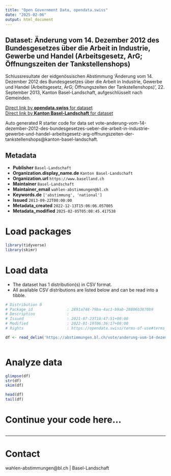 ```yaml
---
title: "Open Government Data, opendata.swiss"
date: "2025-02-06"
output: html_document
---
```


## Dataset: Änderung vom 14. Dezember 2012 des Bundesgesetzes über die Arbeit in Industrie, Gewerbe und Handel (Arbeitsgesetz, ArG; Öffnungszeiten der Tankstellenshops)

Schlussresultate der eidgenössischen Abstimmung 'Änderung vom 14. Dezember 2012 des Bundesgesetzes über die Arbeit in Industrie, Gewerbe und Handel (Arbeitsgesetz, ArG; Öffnungszeiten der Tankstellenshops)', 22. September 2013, Kanton Basel-Landschaft, aufgeschlüsselt nach Gemeinden.

[Direct link by **opendata.swiss** for dataset](https://opendata.swiss/de/dataset/anderung-vom-14-dezember-2012-des-bundesgesetzes-uber-die-arbeit-in-industrie-gewerbe-und-hande1)<br>
[Direct link by **Kanton Basel-Landschaft** for dataset](https://abstimmungen.bl.ch/vote/anderung-vom-14-dezember-2012-des-bundesgesetzes-ueber-die-arbeit-in-industrie-gewerbe-und-handel-arbeitsgesetz-arg-offnungszeiten-der-tankstellenshops/data)

Auto generated R starter code for data set vote-anderung-vom-14-dezember-2012-des-bundesgesetzes-ueber-die-arbeit-in-industrie-gewerbe-und-handel-arbeitsgesetz-arg-offnungszeiten-der-tankstellenshops@kanton-basel-landschaft.

## Metadata

- **Publisher** `Basel-Landschaft`
- **Organization.display_name.de** `Kanton Basel-Landschaft`
- **Organization.url** `https://www.baselland.ch`
- **Maintainer** `Basel-Landschaft`
- **Maintainer_email** `wahlen-abstimmungen@bl.ch`
- **Keywords.de** `['abstimmung', 'national']`
- **Issued** `2013-09-22T00:00:00`
- **Metadata_created** `2022-12-13T15:06:06.057005`
- **Metadata_modified** `2025-02-05T05:08:45.417538`


# Load packages

```r

library(tidyverse)
library(skimr)

```

# Load data

-   The dataset has 1 distribution(s) in CSV format.
-   All available CSV distributions are listed below and can be read into a tibble.

```r

# Distribution 0
# Package_id               : 2891a748-79ba-4ac1-b9ab-28806b3670b9
# Description              : 
# Issued                   : 2021-07-23T18:47:51+00:00
# Modified                 : 2022-01-19T06:36:17+00:00
# Rights                   : https://opendata.swiss/terms-of-use#terms_by

df <- read_delim('https://abstimmungen.bl.ch/vote/anderung-vom-14-dezember-2012-des-bundesgesetzes-ueber-die-arbeit-in-industrie-gewerbe-und-handel-arbeitsgesetz-arg-offnungszeiten-der-tankstellenshops/data-csv')



```

# Analyze data

```r

glimpse(df)
str(df)
skim(df)

head(df)
tail(df)

```

# Continue your code here...

```r

```

------------------------------------------------------------------------

# Contact

wahlen-abstimmungen@bl.ch | Basel-Landschaft
